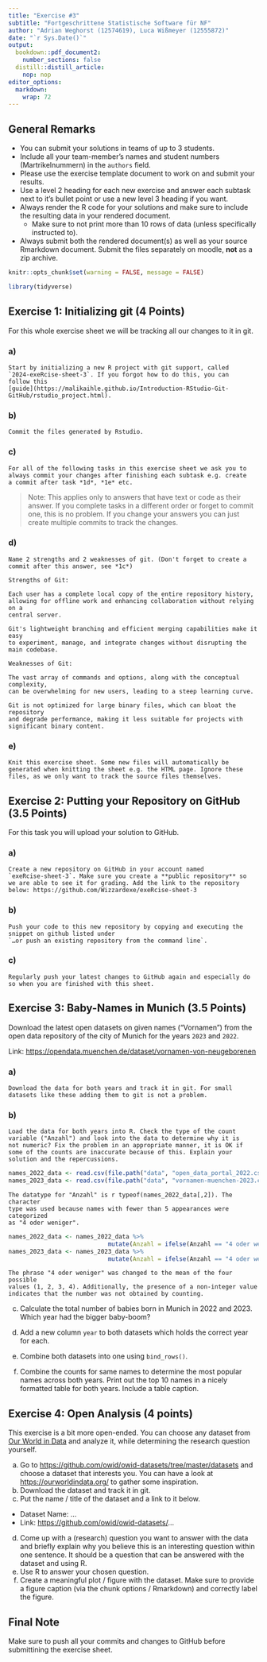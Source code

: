 ```yaml
---
title: "Exercise #3"
subtitle: "Fortgeschrittene Statistische Software für NF"
author: "Adrian Weghorst (12574619), Luca Wißmeyer (12555872)"
date: "`r Sys.Date()`"
output: 
  bookdown::pdf_document2:
    number_sections: false
  distill::distill_article:
    nop: nop
editor_options: 
  markdown: 
    wrap: 72
---
```


## General Remarks

-   You can submit your solutions in teams of up to 3 students.
-   Include all your team-member's names and student numbers
    (Martrikelnummern) in the `authors` field.
-   Please use the exercise template document to work on and submit your
    results.
-   Use a level 2 heading for each new exercise and answer each subtask
    next to it's bullet point or use a new level 3 heading if you want.
-   Always render the R code for your solutions and make sure to include
    the resulting data in your rendered document.
    -   Make sure to not print more than 10 rows of data (unless
        specifically instructed to).
-   Always submit both the rendered document(s) as well as your source
    Rmarkdown document. Submit the files separately on moodle, **not**
    as a zip archive.

```r
knitr::opts_chunk$set(warning = FALSE, message = FALSE)
```

```r
library(tidyverse)
```


## Exercise 1: Initializing git (4 Points)

For this whole exercise sheet we will be tracking all our changes to it
in git.

### a)  
    Start by initializing a new R project with git support, called
    `2024-exeRcise-sheet-3`. If you forgot how to do this, you can
    follow this
    [guide](https://malikaihle.github.io/Introduction-RStudio-Git-GitHub/rstudio_project.html).
### b)  
    Commit the files generated by Rstudio.
### c)  
    For all of the following tasks in this exercise sheet we ask you to
    always commit your changes after finishing each subtask e.g. create
    a commit after task *1d*, *1e* etc.

> Note: This applies only to answers that have text or code as their
> answer. If you complete tasks in a different order or forget to commit
> one, this is no problem. If you change your answers you can just
> create multiple commits to track the changes.

### d)  
    Name 2 strengths and 2 weaknesses of git. (Don't forget to create a
    commit after this answer, see *1c*)
    
    Strengths of Git:
    
    Each user has a complete local copy of the entire repository history, 
    allowing for offline work and enhancing collaboration without relying on a 
    central server.
    
    Git's lightweight branching and efficient merging capabilities make it easy 
    to experiment, manage, and integrate changes without disrupting the main codebase.
    
    Weaknesses of Git:

    The vast array of commands and options, along with the conceptual complexity, 
    can be overwhelming for new users, leading to a steep learning curve.

    Git is not optimized for large binary files, which can bloat the repository 
    and degrade performance, making it less suitable for projects with 
    significant binary content.
    
### e)  
    Knit this exercise sheet. Some new files will automatically be
    generated when knitting the sheet e.g. the HTML page. Ignore these
    files, as we only want to track the source files themselves.

## Exercise 2: Putting your Repository on GitHub (3.5 Points)

For this task you will upload your solution to GitHub.

### a)  
    Create a new repository on GitHub in your account named
    `exeRcise-sheet-3`. Make sure you create a **public repository** so
    we are able to see it for grading. Add the link to the repository
    below: https://github.com/Wizzardexe/exeRcise-sheet-3
### b)  
    Push your code to this new repository by copying and executing the
    snippet on github listed under
    `…or push an existing repository from the command line`.
### c)  
    Regularly push your latest changes to GitHub again and especially do
    so when you are finished with this sheet.

## Exercise 3: Baby-Names in Munich (3.5 Points)

Download the latest open datasets on given names ("Vornamen") from the
open data repository of the city of Munich for the years `2023` and
`2022`.

Link: <https://opendata.muenchen.de/dataset/vornamen-von-neugeborenen>

### a)  
    Download the data for both years and track it in git. For small
    datasets like these adding them to git is not a problem.

### b)  
    Load the data for both years into R. Check the type of the count
    variable ("Anzahl") and look into the data to determine why it is
    not numeric? Fix the problem in an appropriate manner, it is OK if
    some of the counts are inaccurate because of this. Explain your
    solution and the repercussions.
    
```r
names_2022_data <- read.csv(file.path("data", "open_data_portal_2022.csv"))
names_2023_data <- read.csv(file.path("data", "vornamen-muenchen-2023.csv"))
```
    The datatype for "Anzahl" is r typeof(names_2022_data[,2]). The character 
    type was used because names with fewer than 5 appearances were categorized 
    as "4 oder weniger".

```r
names_2022_data <- names_2022_data %>%
                            mutate(Anzahl = ifelse(Anzahl == "4 oder weniger",2.5 ,as.numeric(Anzahl)))
names_2023_data <- names_2023_data %>%
                            mutate(Anzahl = ifelse(Anzahl == "4 oder weniger",2.5 ,as.numeric(Anzahl)))
```

    The phrase "4 oder weniger" was changed to the mean of the four possible 
    values (1, 2, 3, 4). Additionally, the presence of a non-integer value 
    indicates that the number was not obtained by counting.

c)  Calculate the total number of babies born in Munich in 2022
    and 2023. Which year had the bigger baby-boom?

d)  Add a new column `year` to both datasets which holds the correct
    year for each.

e)  Combine both datasets into one using `bind_rows()`.

f)  Combine the counts for same names to determine the most popular
    names across both years. Print out the top 10 names in a nicely
    formatted table for both years. Include a table caption.

## Exercise 4: Open Analysis (4 points)

This exercise is a bit more open-ended. You can choose any dataset from
[Our World in Data](https://ourworldindata.org/) and analyze it, while
determining the research question yourself.

a)  Go to <https://github.com/owid/owid-datasets/tree/master/datasets>
    and choose a dataset that interests you. You can have a look at
    <https://ourworldindata.org/> to gather some inspiration.
b)  Download the dataset and track it in git.
c)  Put the name / title of the dataset and a link to it below.

-   Dataset Name: ...
-   Link: <https://github.com/owid/owid-datasets/>...

d)  Come up with a (research) question you want to answer with the data
    and briefly explain why you believe this is an interesting question
    within one sentence. It should be a question that can be answered
    with the dataset and using R.
e)  Use R to answer your chosen question.
f)  Create a meaningful plot / figure with the dataset. Make sure to
    provide a figure caption (via the chunk options / Rmarkdown) and
    correctly label the figure.

## Final Note

Make sure to push all your commits and changes to GitHub before
submittining the exercise sheet.
